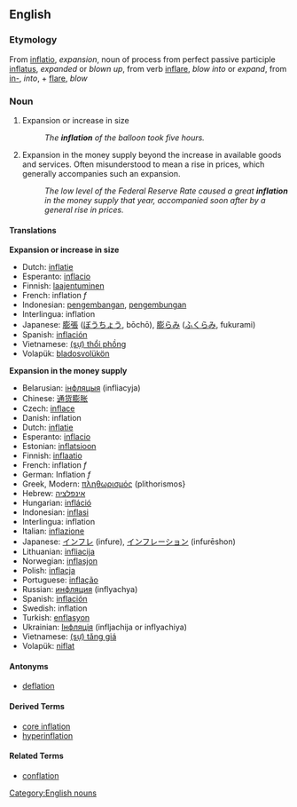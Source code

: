 {{wikipedia}}
==English==
===Etymology===
From {{L.}} [[inflatio]], ''expansion'', noun of process from perfect passive participle [[inflatus]], ''expanded'' or ''blown up'', from verb [[inflare]], ''blow into'' or ''expand'', from [[in-]], ''into'', + [[flare]], ''blow''

===Noun===
[[Category:English nouns]]
# Expansion or increase in size
#: ''The '''inflation''' of the balloon took five hours.''
# Expansion in the money supply beyond the increase in available goods and services.  Often misunderstood to mean a rise in prices, which generally accompanies such an expansion.
#: ''The low level of the Federal Reserve Rate caused a great '''inflation''' in the money supply that year, accompanied soon after by a general rise in prices.''

====Translations====
'''Expansion or increase in size'''
*Dutch: [[inflatie]]
*Esperanto: [[inflacio]]
*Finnish: [[laajentuminen]]
*French: inflation ''f''
*Indonesian: [[kembang|pengembangan]], [[kembung|pengembungan]]
*Interlingua: inflation
*Japanese: [[膨張]] ([[ぼうちょう]], bōchō), [[膨らみ]] ([[ふくらみ]], fukurami)
*Spanish: [[inflación]]
*Vietnamese: [[thổi phồng|(sự) thổi phồng]]
*Volapük: [[bladosvolükön]]
'''Expansion in the money supply'''
*Belarusian: [[інфляцыя]] (infliacyja)
*Chinese: [[通货膨胀]]
*Czech: [[inflace]]
*Danish: inflation
*Dutch: [[inflatie]]
*Esperanto: [[inflacio]]
*Estonian: [[inflatsioon]]
*Finnish: [[inflaatio]]
*French: inflation ''f''
*German: Inflation ''f''
*Greek, Modern: [[πληθωρισμός]] (plithorismos}
*Hebrew: [[אינפלציה]]
*Hungarian: [[infláció]]
*Indonesian: [[inflasi]]
*Interlingua: inflation
*Italian: [[inflazione]]
*Japanese: [[インフレ]] (infure), [[インフレーション]] (infurēshon)
*Lithuanian: [[infliacija]]
*Norwegian: [[inflasjon]]
*Polish: [[inflacja]]
*Portuguese: [[inflação]]
*Russian: [[инфляция]] (inflyachya)
*Spanish: [[inflación]]
*Swedish: inflation
*Turkish: [[enflasyon]]
*Ukrainian: [[Інфляція]] (infljachija or inflyachiya)
*Vietnamese: [[tăng giá|(sự) tăng giá]]
*Volapük: [[niflat]]

====Antonyms====
* [[deflation]]

====Derived Terms====
*[[core inflation]]
*[[hyperinflation]]

====Related Terms====
*[[conflation]]